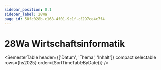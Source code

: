 ```yaml
---
sidebar_position: 0.1
sidebar_label: 28Wa
page_id: 58fc028b-c168-4f01-9c1f-c8297ce4c7f4
---
```




# 28Wa Wirtschaftsinformatik

<Directory name="Notizen" id="c16be62a-9f4c-49b1-98f5-b2372bec1c9b" />

<SemesterTable
    header={['Datum', 'Thema', 'Inhalt']}
    compact
    selectable
    rows={hs2025}
    order={SortTimeTableByDate()}
/>
